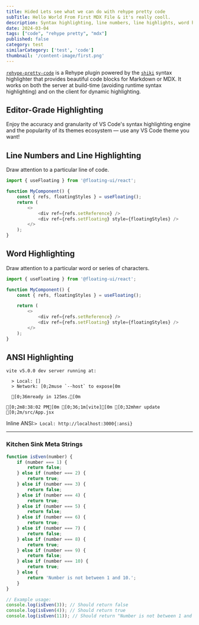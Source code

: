 ```yaml
---
title: Hided Lets see what we can do with rehype pretty code
subTitle: Hello World From First MDX File & it's really cooll.
description: Syntax highlighting, line numbers, line highlights, word highlights
date: 2024-03-04
tags: ["code", "rehype pretty", "mdx"]
published: false
category: test
similarCategory: ['test', 'code']
thumbnail: '/content-image/first.png'
---
```


[`rehype-pretty-code`](https://github.com/atomiks/rehype-pretty-code) is a Rehype plugin powered by the
[`shiki`](https://github.com/shikijs/shiki) syntax highlighter that provides beautiful code blocks for Markdown or MDX. It works on both the server at build-time (avoiding runtime syntax highlighting) and on the client for dynamic highlighting.

## Editor-Grade Highlighting

<span className="mix-blend-plus-lighter text-zinc-400/80">
    Enjoy the accuracy and granularity of VS Code's syntax highlighting engine
    and the popularity of its themes ecosystem — use any VS Code theme you want!
</span>

## Line Numbers and Line Highlighting

Draw attention to a particular line of code.

```js {4} showLineNumbers
import { useFloating } from '@floating-ui/react';

function MyComponent() {
    const { refs, floatingStyles } = useFloating();
    return (
        <>
            <div ref={refs.setReference} />
            <div ref={refs.setFloating} style={floatingStyles} />
        </>
    );
}
```

## Word Highlighting

Draw attention to a particular word or series of characters.

```js /floatingStyles/
import { useFloating } from '@floating-ui/react';

function MyComponent() {
    const { refs, floatingStyles } = useFloating();

    return (
        <>
            <div ref={refs.setReference} />
            <div ref={refs.setFloating} style={floatingStyles} />
        </>
    );
}
```

## ANSI Highlighting

```ansi
vite v5.0.0 dev server running at:

  > Local: []
  > Network: [0;2muse `--host` to expose[0m

  [0;36mready in 125ms.[0m

[0;2m8:38:02 PM[0m [0;36;1m[vite][0m [0;32mhmr update [0;2m/src/App.jsx
```

Inline ANSI:`> Local: http://localhost:3000{:ansi}`

---

### Kitchen Sink Meta Strings

```js showLineNumbers {2-4} title="isEven.js" /console/ caption="Im a caption"
function isEven(number) {
    if (number === 1) {
        return false;
    } else if (number === 2) {
        return true;
    } else if (number === 3) {
        return false;
    } else if (number === 4) {
        return true;
    } else if (number === 5) {
        return false;
    } else if (number === 6) {
        return true;
    } else if (number === 7) {
        return false;
    } else if (number === 8) {
        return true;
    } else if (number === 9) {
        return false;
    } else if (number === 10) {
        return true;
    } else {
        return 'Number is not between 1 and 10.';
    }
}

// Example usage:
console.log(isEven(3)); // Should return false
console.log(isEven(4)); // Should return true
console.log(isEven(11)); // Should return "Number is not between 1 and 10."
```
